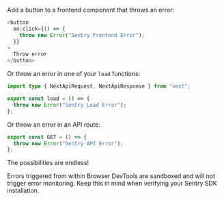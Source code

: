 Add a button to a frontend component that throws an error:

```javascript {filename:src/routes/sentry/+page.svelte}
<button
  on:click={() => {
    throw new Error("Sentry Frontend Error");
  }}
>
  Throw error
</button>
```

Or throw an error in one of your `load` functions:

```typescript {filename:src/routes/sentry/+page.js}
import type { NextApiRequest, NextApiResponse } from "next";

export const load = () => {
  throw new Error("Sentry Load Error");
};
```

Or throw an error in an API route:

```javascript {filename:src/routes/sentry/+server.js}
export const GET = () => {
  throw new Error("Sentry API Error");
};
```

The possibilities are endless!

<Note>

Errors triggered from within Browser DevTools are sandboxed and will not trigger error monitoring. Keep this in mind when verifying your Sentry SDK installation.

</Note>
